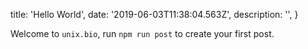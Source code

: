 
  title: 'Hello World',
  date: '2019-06-03T11:38:04.563Z',
  description: '',
}

Welcome to `unix.bio`, run `npm run post` to create your first post.

